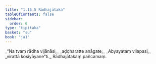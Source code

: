 ```yaml
---
title: "1.15.5 Rādhajātaka"
tableOfContents: false
sidebar:
  order: 6
type: "tipitaka"
basket: "su"
book: "ja1"
---
```



<DynamicBreadcrumb />

<Division number="145" book="ja1">

<Paragraph number="321" type="verses" book="ja1">
_“Na tvaṃ rādha vijānāsi,_  
_aḍḍharatte anāgate;_  
_Abyayataṃ vilapasi,_  
_virattā kosiyāyane”ti._  


</Paragraph>
</Division>

<Paragraph number="322" type="center" book="ja1">
Rādhajātakaṃ pañcamaṃ.
</Paragraph>